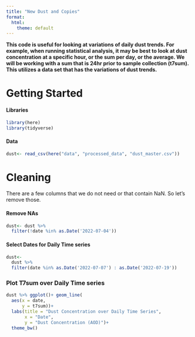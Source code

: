 ```yaml
---
title: "New Dust and Copies"
format:
  html:
    theme: default
---
```


**This code is useful for looking at variations of daily dust trends. For example, when running statistical analysis, it may be best to look at dust concentration at a specific hour, or the sum per day, or the average. We will be working with a sum that is 24hr prior to sample collection (t7sum). This utilizes a data set that has the variations of dust trends.**

# Getting Started

#### Libraries

```r
library(here)
library(tidyverse)
```

#### Data

```r
dust<- read_csv(here("data", "processed_data", "dust_master.csv")) 
```

# Cleaning

There are a few columns that we do not need or that contain NaN. So let's remove those.

#### Remove NAs

```r
dust<- dust %>%
  filter(!date %in% as.Date('2022-07-04'))
```

#### Select Dates for Daily Time series

```r
dust<-
  dust %>%
  filter(date %in% as.Date('2022-07-07') : as.Date('2022-07-19'))
```

### Plot T7sum over Daily Time series

<!--# Make this graph look nicer -->

```r
dust %>% ggplot()+ geom_line(
  aes(x = date,
      y = t7sum))+
  labs(title = "Dust Concentration over Daily Time Series",
       x = "Date",
       y = "Dust Concentration (AOD)")+
  theme_bw()
```
